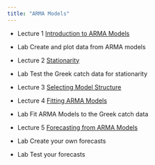 ```yaml
---
title: "ARMA Models"
---
```


- Lecture 1 [Introduction to ARMA Models](Forecasting_3-1_-_ARMA_Intro.html)

- Lab Create and plot data from ARMA models

- Lecture 2 [Stationarity](Forecasting_3-2_-_ARMA_Stationarity.html)

- Lab Test the Greek catch data for stationarity

- Lecture 3 [Selecting Model Structure](Forecasting_3-3_-_ARMA_Model_Structure.html)

- Lecture 4 [Fitting ARMA Models](Forecasting_3-4_-_ARMA_Fitting_Models.html)

- Lab Fit ARMA Models to the Greek catch data

- Lecture 5 [Forecasting from ARMA Models](Forecasting_3-5_-_ARMA_Forecasting.html)

- Lab Create your own forecasts

- Lab Test your forecasts
